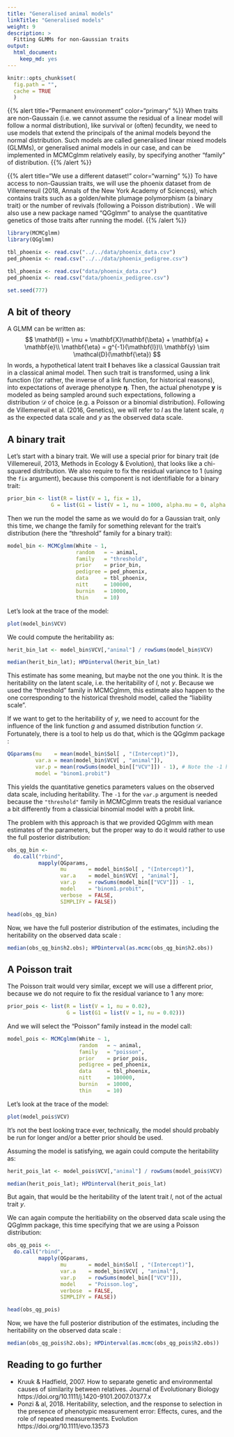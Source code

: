 ```yaml
---
title: "Generalised animal models"
linkTitle: "Generalised models"
weight: 9
description: >
  Fitting GLMMs for non-Gaussian traits
output: 
  html_document: 
    keep_md: yes
---
```



```r
knitr::opts_chunk$set(
  fig.path = "",
  cache = TRUE
  )
```

{{% alert title="Permanent environment" color="primary" %}}
When traits are non-Gaussain (i.e. we cannot assume the residual of a linear model will follow a normal distribution), like survival or (often) fecundity, we need to use models that extend the principals of the animal models beyond the normal distribution.
Such models are called generalised linear mixed models (GLMMs), or generalised animal models in our case, and can be implemented in MCMCglmm relatively easily, by specifying another "family" of distribution.
{{% /alert %}}

{{% alert title="We use a different dataset!" color="warning" %}}
To have access to non-Gaussian traits, we will use the phoenix dataset from de Villemereuil (2018, Annals of the New York Academy of Sciences), which contains traits such as a golden/white plumage polymorphism (a binary trait) or the number of revivals (following a Poisson distribution) . We will also use a new package named "QGglmm" to analyse the quantitative genetics of those traits after running the model.
{{% /alert %}}


```r
library(MCMCglmm)
library(QGglmm)
```


```r
tbl_phoenix <- read.csv("../../data/phoenix_data.csv")
ped_phoenix <- read.csv("../../data/phoenix_pedigree.csv")
```

```r
tbl_phoenix <- read.csv("data/phoenix_data.csv")
ped_phoenix <- read.csv("data/phoenix_pedigree.csv")
```


```r
set.seed(777)
```

## A bit of theory

A GLMM can be written as:
$$
\mathbf{l} = \mu + \mathbf{X}\mathbf{\beta} + \mathbf{a} + \mathbf{e}\\
\mathbf{\eta} = g^{-1}(\mathbf{l})\\
\mathbf{y} \sim \mathcal{D}(\mathbf{\eta})
$$
In words, a hypothetical latent trait $\mathbf{l}$ behaves like a classical Gaussian trait in a classical animal model. Then such trait is transformed, using a link function ((or rather, the inverse of a link function, for historical reasons), into expectations of average phenotype $\mathbf{\eta}$.
Then, the actual phenotype $\mathbf{y}$ is modeled as being sampled around such expectations, following a distribution $\mathcal{D}$ of choice (e.g. a Poisson or a binomial distribution).
Following de Villemereuil et al. (2016, Genetics), we will refer to $l$ as the latent scale, $\eta$ as the expected data scale and $y$ as the observed data scale.

## A binary trait

Let's start with a binary trait. We will use a special prior for binary trait (de Villemereuil, 2013, Methods in Ecology & Evolution), that looks like a chi-squared distribution. We also require to fix the residual variance to 1 (using the `fix` argument), because this component is not identifiable for a binary trait:
```r
prior_bin <- list(R = list(V = 1, fix = 1),
              G = list(G1 = list(V = 1, nu = 1000, alpha.mu = 0, alpha.V = 1)))
```

Then we run the model the same as we would do for a Gaussian trait, only this time, we change the family for something relevant for the trait's distribution (here the "threshold" family for a binary trait):
```r
model_bin <- MCMCglmm(White ~ 1,
                      random   = ~ animal,
                      family   = "threshold",
                      prior    = prior_bin,
                      pedigree = ped_phoenix,
                      data     = tbl_phoenix,
                      nitt     = 100000,
                      burnin   = 10000,
                      thin     = 10)
```


Let's look at the trace of the model:
```r
plot(model_bin$VCV)
```

We could compute the heritability as:
```r
herit_bin_lat <- model_bin$VCV[,"animal"] / rowSums(model_bin$VCV)

median(herit_bin_lat); HPDinterval(herit_bin_lat)
```
This estimate has some meaning, but maybe not the one you think. It is the heritability on the latent scale, i.e. the heritability of $l$, not $y$. Because we used the "threshold" family in MCMCglmm, this estimate also happen to the one corresponding to the historical threshold model, called the "liability scale".

If we want to get to the heritability of $y$, we need to account for the influence of the link function $g$ and assumed distribution function $\mathcal{D}$. Fortunately, there is a tool to help us do that, which is the QGglmm package :
```r
QGparams(mu    = mean(model_bin$Sol[ , "(Intercept)"]),
         var.a = mean(model_bin$VCV[ , "animal"]),
         var.p = mean(rowSums(model_bin[["VCV"]]) - 1), # Note the -1 here
         model = "binom1.probit")
```
This yields the quantitative genetics parameters values on the observed data scale, including heritability. The `-1` for the `var.p` argument is needed because the `"threshold"` family in MCMCglmm treats the residual variance a bit differently from a classicial binomial model with a probit link.

The problem with this approach is that we provided QGglmm with mean estimates of the parameters, but the proper way to do it would rather to use the full posterior distribution:
```r
obs_qg_bin <-
  do.call("rbind",
          mapply(QGparams,
                 mu       = model_bin$Sol[ , "(Intercept)"],
                 var.a    = model_bin$VCV[ , "animal"],
                 var.p    = rowSums(model_bin[["VCV"]]) - 1,
                 model    = "binom1.probit",
                 verbose  = FALSE,
                 SIMPLIFY = FALSE))

head(obs_qg_bin)
```
Now, we have the full posterior distribution of the estimates, including the heritability on the observed data scale :
```r
median(obs_qg_bin$h2.obs); HPDinterval(as.mcmc(obs_qg_bin$h2.obs))
```


## A Poisson trait

The Poisson trait would very similar, except we will use a different prior, because we do not require to fix the residual variance to 1 any more:
```r
prior_pois <- list(R = list(V = 1, nu = 0.02),
                   G = list(G1 = list(V = 1, nu = 0.02)))
```
And we will select the "Poisson" family instead in the model call:
```r
model_pois <- MCMCglmm(White ~ 1,
                       random   = ~ animal,
                       family   = "poisson",
                       prior    = prior_pois,
                       pedigree = ped_phoenix,
                       data     = tbl_phoenix,
                       nitt     = 100000,
                       burnin   = 10000,
                       thin     = 10)
```

Let's look at the trace of the model:
```r
plot(model_pois$VCV)
```

It's not the best looking trace ever, technically, the model should probably be run for longer and/or a better prior should be used.

Assuming the model is satisfying, we again could compute the heritability as:
```r
herit_pois_lat <- model_pois$VCV[,"animal"] / rowSums(model_pois$VCV)

median(herit_pois_lat); HPDinterval(herit_pois_lat)
```
But again, that would be the heritability of the latent trait $l$, not of the actual trait $y$.

We can again compute the heritiability on the observed data scale using the QGglmm package, this time specifying that we are using a Poisson distribution:
```r
obs_qg_pois <-
  do.call("rbind",
          mapply(QGparams,
                 mu       = model_bin$Sol[ , "(Intercept)"],
                 var.a    = model_bin$VCV[ , "animal"],
                 var.p    = rowSums(model_bin[["VCV"]]),
                 model    = "Poisson.log",
                 verbose  = FALSE,
                 SIMPLIFY = FALSE))

head(obs_qg_pois)
```
Now, we have the full posterior distribution of the estimates, including the heritability on the observed data scale :
```r
median(obs_qg_pois$h2.obs); HPDinterval(as.mcmc(obs_qg_pois$h2.obs))
```


## Reading to go further

- Kruuk & Hadfield, 2007. How to separate genetic and environmental causes of similarity between relatives. Journal of Evolutionary Biology https://doi.org/10.1111/j.1420-9101.2007.01377.x
- Ponzi & al, 2018. Heritability, selection, and the response to selection in the presence of phenotypic measurement error: Effects, cures, and the role of repeated measurements. Evolution https://doi.org/10.1111/evo.13573

